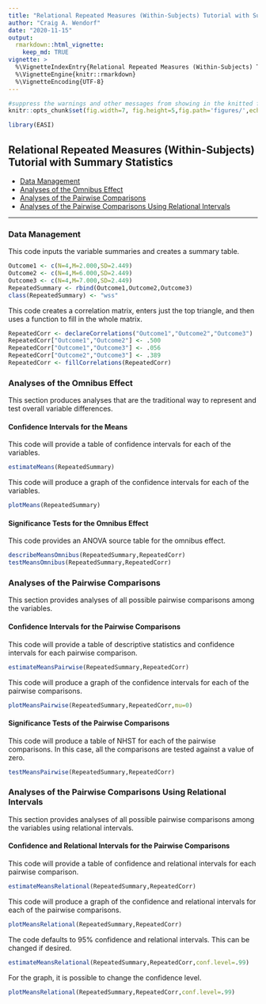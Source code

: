 ```yaml
---
title: "Relational Repeated Measures (Within-Subjects) Tutorial with Summary Statistics"
author: "Craig A. Wendorf"
date: "2020-11-15"
output: 
  rmarkdown::html_vignette:
    keep_md: TRUE
vignette: >
  %\VignetteIndexEntry{Relational Repeated Measures (Within-Subjects) Tutorial with Summary Statistics}
  %\VignetteEngine{knitr::rmarkdown}
  %\VignetteEncoding{UTF-8}
---
```


```r
#suppress the warnings and other messages from showing in the knitted file.
knitr::opts_chunk$set(fig.width=7, fig.height=5,fig.path='figures/',echo=TRUE,warning=FALSE,message=FALSE)
```

```r
library(EASI)
```

## Relational Repeated Measures (Within-Subjects) Tutorial with Summary Statistics

- [Data Management](#data-management)
- [Analyses of the Omnibus Effect](#analyses-of-the-omnibus-effect)
- [Analyses of the Pairwise Comparisons](#analyses-of-the-pairwise-comparisons)
- [Analyses of the Pairwise Comparisons Using Relational Intervals](#analyses-of-the-pairwise-comparisons-using-relational-intervals)

---

### Data Management

This code inputs the variable summaries and creates a summary table.
```r
Outcome1 <- c(N=4,M=2.000,SD=2.449)
Outcome2 <- c(N=4,M=6.000,SD=2.449)
Outcome3 <- c(N=4,M=7.000,SD=2.449)
RepeatedSummary <- rbind(Outcome1,Outcome2,Outcome3)
class(RepeatedSummary) <- "wss"
```

This code creates a correlation matrix, enters just the top triangle, and then uses a function to fill in the whole matrix.
```r
RepeatedCorr <- declareCorrelations("Outcome1","Outcome2","Outcome3")
RepeatedCorr["Outcome1","Outcome2"] <- .500
RepeatedCorr["Outcome1","Outcome3"] <- .056
RepeatedCorr["Outcome2","Outcome3"] <- .389
RepeatedCorr <- fillCorrelations(RepeatedCorr)
```

### Analyses of the Omnibus Effect

This section produces analyses that are the traditional way to represent and test overall variable differences.

#### Confidence Intervals for the Means

This code will provide a table of confidence intervals for each of the variables.
```r
estimateMeans(RepeatedSummary)
```

This code will produce a graph of the confidence intervals for each of the variables.
```r
plotMeans(RepeatedSummary)
```

#### Significance Tests for the Omnibus Effect

This code provides an ANOVA source table for the omnibus effect.
```r
describeMeansOmnibus(RepeatedSummary,RepeatedCorr)
testMeansOmnibus(RepeatedSummary,RepeatedCorr)
```

### Analyses of the Pairwise Comparisons

This section provides analyses of all possible pairwise comparisons among the variables.

#### Confidence Intervals for the Pairwise Comparisons

This code will provide a table of descriptive statistics and confidence intervals for each pairwise comparison.

```r
estimateMeansPairwise(RepeatedSummary,RepeatedCorr)
```

This code will produce a graph of the confidence intervals for each of the pairwise comparisons.
```r
plotMeansPairwise(RepeatedSummary,RepeatedCorr,mu=0)
```

#### Significance Tests of the Pairwise Comparisons

This code will produce a table of NHST for each of the pairwise comparisons. In this case, all the comparisons are tested against a value of zero.
```r
testMeansPairwise(RepeatedSummary,RepeatedCorr)
```

### Analyses of the Pairwise Comparisons Using Relational Intervals

This section provides analyses of all possible pairwise comparisons among the variables using relational intervals.

#### Confidence and Relational Intervals for the Pairwise Comparisons

This code will provide a table of confidence and relational intervals for each pairwise comparison.
```r
estimateMeansRelational(RepeatedSummary,RepeatedCorr)
```

This code will produce a graph of the confidence and relational intervals for each of the pairwise comparisons.
```r
plotMeansRelational(RepeatedSummary,RepeatedCorr)
```

The code defaults to 95% confidence and relational intervals. This can be changed if desired.
```r
estimateMeansRelational(RepeatedSummary,RepeatedCorr,conf.level=.99)
```

For the graph, it is possible to change the confidence level.
```r
plotMeansRelational(RepeatedSummary,RepeatedCorr,conf.level=.99)
```
